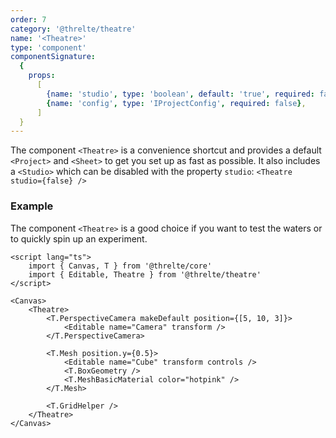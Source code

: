 ```yaml
---
order: 7
category: '@threlte/theatre'
name: '<Theatre>'
type: 'component'
componentSignature:
  {
    props:
      [
        {name: 'studio', type: 'boolean', default: 'true', required: false},
        {name: 'config', type: 'IProjectConfig', required: false},
      ]
  }
---
```



The component `<Theatre>` is a convenience shortcut and provides a default `<Project>` and `<Sheet>` to get you set up as fast as possible. It also includes a `<Studio>` which can be disabled with the property `studio`: `<Theatre studio={false} />`


### Example

The component `<Theatre>` is a good choice if you want to test the waters or to quickly spin up an experiment.

```svelte
<script lang="ts">
	import { Canvas, T } from '@threlte/core'
	import { Editable, Theatre } from '@threlte/theatre'
</script>

<Canvas>
	<Theatre>
		<T.PerspectiveCamera makeDefault position={[5, 10, 3]}>
			<Editable name="Camera" transform />
		</T.PerspectiveCamera>

		<T.Mesh position.y={0.5}>
			<Editable name="Cube" transform controls />
			<T.BoxGeometry />
			<T.MeshBasicMaterial color="hotpink" />
		</T.Mesh>

		<T.GridHelper />
	</Theatre>
</Canvas>
```
